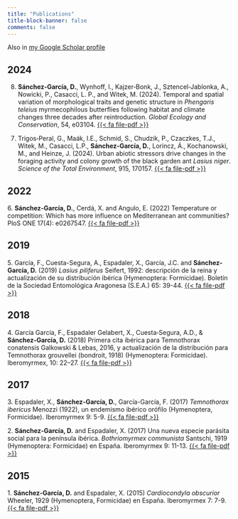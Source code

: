 ```yaml
---
title: "Publications"
title-block-banner: false
comments: false
---
```


Also in [my Google Scholar profile](https://scholar.google.com/citations?hl=en&user=5EQSDqwAAAAJ)

## 2024

8.  **Sánchez‑García, D.**, Wynhoff, I., Kajzer‑Bonk, J., Sztencel‑Jablonka, A., Nowicki, P., Casacci, L. P., and Witek, M. (2024). Temporal and spatial variation of morphological traits and genetic structure in *Phengaris teleius* myrmecophilous butterflies following habitat and climate changes three decades after reintroduction. *Global Ecology and Conservation*, 54, e03104. [{{< fa file-pdf >}}](#0)

```{=html}
<!-- -->
```
7.  Trigos‑Peral, G., Maák, I.E., Schmid, S., Chudzik, P., Czaczkes, T.J., Witek, M., Casacci, L.P., **Sánchez‑García, D.**, Lorincz, Á., Kochanowski, M., and Heinze, J. (2024). Urban abiotic stressors drive changes in the foraging activity and colony growth of the black garden ant *Lasius niger*. *Science of the Total Environment*, 915, 170157. [{{< fa file-pdf >}}](https://doi.org/10.1016/j.scitotenv.2024.170157)

## 2022

6\. **Sánchez-García, D.**, Cerdá, X. and Angulo, E. (2022) Temperature or competition: Which has more influence on Mediterranean ant communities? PloS ONE 17(4): e0267547. [{{< fa file-pdf >}}](https://journals.plos.org/plosone/article/file?id=10.1371/journal.pone.0267547&type=printable)

## 2019

5\. García, F., Cuesta-Segura, A., Espadaler, X., García, J.C. and **Sánchez-García, D.** (2019) *Lasius piliferus* Seifert, 1992: descripción de la reina y actualización de su distribución ibérica (Hymenoptera: Formicidae). Boletín de la Sociedad Entomológica Aragonesa (S.E.A.) 65: 39-44. [{{< fa file-pdf >}}](http://xavierespadaler.creaf.cat/Archivos/2010s/2019/BSEA%2065_39_44.pdf)

## 2018

4\. García García, F., Espadaler Gelabert, X., Cuesta‑Segura, A.D., & **Sánchez‑García, D.** (2018) Primera cita ibérica para Temnothorax conatensis Galkowski & Lebas, 2016, y actualización de la distribución para Temnothorax grouvellei (bondroit, 1918) (Hymenoptera: Formicidae). Iberomyrmex, 10: 22--27. [{{< fa file-pdf >}}](http://xavierespadaler.creaf.cat/Archivos/2010s/2018/Iberomyrmex10_22_27.pdf)

## 2017

3\. Espadaler, X., **Sánchez-García, D.**, García-García, F. (2017) *Temnothorax ibericus* Menozzi (1922), un endemismo ibérico orófilo (Hymenoptera, Formicidae). Iberomyrmex 9: 5-9. [{{< fa file-pdf >}}](http://xavierespadaler.creaf.cat/Archivos/2010s/2017/Iberomyrmex9_5_9.pdf)

2\. **Sánchez-García, D.** and Espadaler, X. (2017) Una nueva especie parásita social para la península ibérica. *Bothriomyrmex communista* Santschi, 1919 (Hymenoptera: Formicidae) en España. Iberomyrmex 9: 11-13. [{{< fa file-pdf >}}](https://mirmiberica.org/files/IBEROMYRMEX%20sin%20pliegos.pdf#page=11)

## 2015

1\. **Sánchez-García, D.** and Espadaler, X. (2015) *Cardiocondyla obscurior* Wheeler, 1929 (Hymenoptera, Formicidae) en España. Iberomyrmex 7: 7-9. [{{< fa file-pdf >}}](http://xavierespadaler.creaf.cat/Archivos/2010s/2015/Iberomyrmex7_7_9.pdf)
